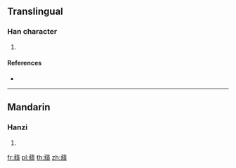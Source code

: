 {{character info/new}}
==Translingual==

===Han character===
{{Han char|rn=140|rad=艸|as=16|sn=22|four=|canj=THNC,THUC}}

# {{defn|Han|sort=艸16}}

====References====
* {{Han ref|kx=1068.090|dkj=42429|dj=1534.050|hdz=53326.070|uh=8608|ud=34312}}

----

==Mandarin==

===Hanzi===
{{cmn-hanzi|pin=[[tuí]] ([[tui2]]), [[wēn]] ([[wen1]])|wg=t'ui<sup>2</sup>, wen<sup>1</sup>}}

# {{defn|lang=cmn|sort=艸16}}

[[fr:蘈]]
[[pl:蘈]]
[[th:蘈]]
[[zh:蘈]]